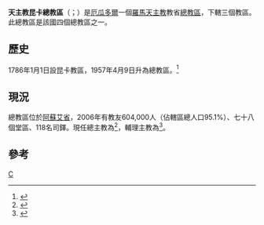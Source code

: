 {{Refimprove|time=2019-11-28T16:02:25+00:00}}
{{Infobox Roman Catholic diocese
|Roman Catholic Diocese of = 天主教昆卡總教區
|Latin name of diocese = Archidioecesis Conchensis in Aequatore
|border = catholic
|image =Ecuador - Arcidiocesi di Cuenca.jpg
|caption =總教區位置
|location = [[厄瓜多爾|厄瓜多爾]]
|territory = [[阿蘇艾省|阿蘇艾省]]
|population 604,000
|rite = [[羅馬禮|羅馬禮]]
|patron =
|province =
|established = 1786年
|cathedral = [[聖母無原罪主教座堂_(昆卡)|聖母無原罪主教座堂]]
|co-cathedral =
|leadership = 總主教
|website =[http://www.arquidiocesisdecuenca.org.ec/ 官方網頁]
|pope = {{incumbent pope}}
|metropolitan = {{link-es|馬爾谷·奧萊流斯·佩雷斯-凱塞多|Marcos Aurelio Pérez Caicedo}}
|coadjutor archbishop =
|auxiliary = {{link-de|若瑟·博利瓦爾·彼德拉-阿吉雷|José Bolivar Piedra Aguirre}}
|emeritus =
}}

'''天主教昆卡總教區'''（{{lang-la|Archidioecesis Conchensis in Aequatore}}；{{lang-es|Arquidiócesis de Cuenca}}）是[[厄瓜多爾|厄瓜多爾]]一個[[羅馬天主教|羅馬天主教]]教省[[總教區|總教區]]，下轄三個教區。此總教區是該國四個總教區之一。

==歷史==
1786年1月1日設昆卡教區，1957年4月9日升為總教區。<ref>{{cite journal
|journal=[[宗座公報|宗座公報]]
|publisher=梵蒂岡出版社
|date=1957年
|volume=49
|title=''Quasi mater''
|page=818
|url=http://www.vatican.va/archive/aas/documents/AAS%2049%20%5B1957%5D%20-%20ocr.pdf
|access-date=2013-06-04
|archive-date=2010-03-27
|archive-url=https://web.archive.org/web/20100327070714/http://www.vatican.va/archive/aas/documents/AAS%2049%20%5B1957%5D%20-%20ocr.pdf
|dead-url=no
}}</ref>

==現況==
總教區位於[[阿蘇艾省|阿蘇艾省]]，2006年有教友604,000人（佔轄區總人口95.1%）、七十八個堂區、118名司鐸。現任總主教為{{link-es|馬爾谷·奧萊流斯·佩雷斯-凱塞多|Marcos Aurelio Pérez Caicedo}}<ref>{{cite press release |title=Other Pontifical Acts, 20.06.2016 |url=https://press.vatican.va/content/salastampa/en/bollettino/pubblico/2016/06/20/160620f.html |publisher=Holy See Press Office |accessdate=2019-08-14 |archiveurl=https://web.archive.org/web/20190814191234/https://press.vatican.va/content/salastampa/en/bollettino/pubblico/2016/06/20/160620f.html |archivedate=2019-08-14 |language=en |date=2016-06-20 |dead-url=no }}</ref>，輔理主教為{{link-de|若瑟·博利瓦爾·彼德拉-阿吉雷|José Bolivar Piedra Aguirre}}<ref>{{cite press release |title=Resignations and Appointments, 20.05.2019 |url=https://press.vatican.va/content/salastampa/en/bollettino/pubblico/2019/05/20/190520b.html |publisher=Holy See Press Office |accessdate=2019-08-14 |archiveurl=https://web.archive.org/web/20190814154509/https://press.vatican.va/content/salastampa/en/bollettino/pubblico/2019/05/20/190520b.html |archivedate=2019-08-14 |language=en |date=2019-05-20 |dead-url=no }}</ref>。

==參考==
{{reflist}}
{{厄瓜多爾天主教教區}}
[[Category:厄瓜多爾天主教教區|C]]